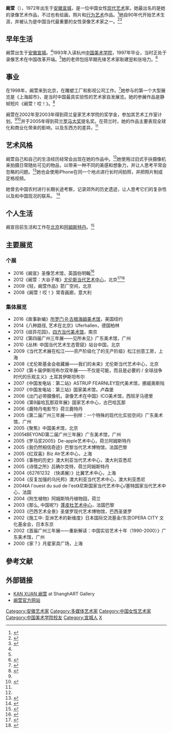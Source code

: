 {{Infobox person
| 英文名     = Kan Xuan
| 中文名     = 阚萱
| 出生日期 = 1972
| 出生地     = {{CHN}}[[安徽|安徽]][[宣城|宣城]]
| 国籍        = {{PRC}}
| 母校        = [[中国美术学院|中国美术学院]]，荷兰皇家艺术学院
| 职业        = [[艺术家|艺术家]]
| 活跃时期 = 1990年代-至今
| 知名于     = [[录像艺术|录像艺术]]
| 知名作品 =《大谷子堆》《垃圾》《阚萱！哎！》
}}

'''阚萱'''（{{bd|1972年||}}），1972年出生于[[安徽|安徽]][[宣城|宣城]]，是一位中国女性[[现代艺术|现代艺术]]家。她最出名的是她的录像艺术作品，不过也有绘画，照片和[[行为艺术|行为艺术]]作品。<ref name=ShanghaiArtGallery-Bio>{{cite web|title=KAN XUAN 阚萱 - Introduction|url=http://www.shanghartgallery.com/galleryarchive/artist.htm?artistId=52&section=intro|website=Shanghai Art Gallery|accessdate=2017-01-03|archive-date=2017-01-03|archive-url=https://web.archive.org/web/20170103171018/http://www.shanghartgallery.com/galleryarchive/artist.htm?artistId=52&section=intro|dead-url=no}}</ref>她自90年代开始艺术生涯，并被认为是中国当代最重要的女性录像艺术家之一。<ref name=ChinaDaily-VeniceBiennale-2007>{{cite news|title=Four Chinese female artists of the 52th Venice Biennale|url=http://www.chinadaily.com.cn/ezine/2007-06/08/content_890082_4.htm|work=[[China_Daily|China Daily]]|date=8 June 2007|accessdate=2017-01-03|archive-date=2017-01-03|archive-url=https://web.archive.org/web/20170103171744/http://www.chinadaily.com.cn/ezine/2007-06/08/content_890082_4.htm|dead-url=no}}</ref><ref name="Yishu-YellowSignal-2012">{{cite journal|last1=Low|first1=Joni|title=Kan Xuan: Performing the Imagination|journal=Yishu: Journal of Contemporary Chinese Art|date=May 2012|volume=11|issue=3|pages=42–47}}</ref>

==早年生活==
阚萱出生于[[安徽|安徽]][[宣城|宣城]]。<ref name=ShanghaiArtGallery-Bio />1993年入读杭州[[中国美术学院|中国美术学院]]，1997年毕业，当时正处于录像艺术在中国改革开端。<ref name=ChinaDaily-VeniceBiennale-2007 />她的老师包括早期先锋艺术家耿建翌和张培力。<ref name="IkonGallery-KanXuan-2016">{{cite web|title=Kan Xuan: 6 July – 11 September 2016|url=https://ikon-gallery.org/wp-content/uploads/2016/05/Kan-Xuan-Ikon-Birmingham-6-July-11-September-2016.pdf|website=Ikon Gallery|date=2016|accessdate=2017-01-03|archive-date=2017-01-04|archive-url=https://web.archive.org/web/20170104164646/https://ikon-gallery.org/wp-content/uploads/2016/05/Kan-Xuan-Ikon-Birmingham-6-July-11-September-2016.pdf|dead-url=no}}</ref>

==事业==
在1998年，阚萱来到北京，在雕塑工厂和影视公司工作。<ref name="5775-blog">{{cite web|title=阚萱：“猪圈”里的王朝遗梦 - 五七报告 - 博客大巴|url=http://5775.blogbus.com/logs/225046733.html|website=5775.blogbus.com|date=23 November 2012|deadurl=yes|archiveurl=https://web.archive.org/web/20170218143044/http://5775.blogbus.com/logs/225046733.html|archivedate=2017年2月18日}}</ref>她参与的第一个大型展览是《上海超市》，是当时中国最具实验性的艺术家自发展览。她的参展作品是静帧短片《阚萱！哎！》。<ref name="aaa-ArtforSale-1999">{{cite web|title=Art for Sale|url=http://www.aaa.org.hk/Collection/Details/1727|website=Asia Art Archive|accessdate=2017-01-03|archive-date=2016-01-05|archive-url=https://web.archive.org/web/20160105084732/http://www.aaa.org.hk/Collection/Details/1727|dead-url=yes}}</ref>

阚萱在2002年至2003年得到荷兰皇家艺术学院的奖学金，参加其艺术工作室计划。<ref name=ChinaDaily-VeniceBiennale-2007 /><ref name=KanXuanOfficialWebsite>{{cite web|title=阚萱简介|url=http://kanxuan.artxun.com/zixun/467770.html|website=阚萱官方网站|deadurl=yes|archiveurl=https://web.archive.org/web/20170104090603/http://kanxuan.artxun.com/zixun/467770.html|archivedate=2017年1月4日|df=}}</ref>并于2005年得到荷兰[[罗马大奖|罗马大奖]]提名奖。在荷兰时，她的作品主要表现全球化和商业化带来的影响，以及东西方的差异。<ref name="IkonGallery-KanXuan-2016" />

==艺术风格==
阚萱自己和自己的生活经历经常会出现在她的作品中。<ref name="IkonGallery-KanXuan-2016" />她使用过旧式手扶摄像机来拍摄日常随处可见的物品，以带来一种不同的美感和想象力，并让人思考平常会忽略的问题。<ref name=CoBo-BetweenThinking-IkonGallery-2016>{{cite news|last1=Hill|first1=Katie|title=Kan Xuan – Between Thinking and Feeling|url=https://www.cobosocial.com/dossiers/kan-xuan-between-thinking-and-feeling/|work=CoBo Social|date=3 August 2016|accessdate=2017-01-03|archive-date=2018-04-10|archive-url=https://web.archive.org/web/20180410201612/https://www.cobosocial.com/dossiers/kan-xuan-between-thinking-and-feeling/|dead-url=no}}</ref>她也会使用iPhone在同一个地点进行长时间拍照，并把照片制成定格视频。

她曾去中国农村进行长期长途考察，记录郊外的历史遗迹，让人思考它们的复杂性以及和中国现况的联系。
<ref name="UCCA-MilletMounds-2012">{{cite web|title=阚萱：大谷子堆|url=http://ucca.org.cn/exhibition/kan-xuan-millet-mounds-2/|website=UCCA|accessdate=2017-01-03|archive-date=2015-09-11|archive-url=https://web.archive.org/web/20150911040254/http://ucca.org.cn/exhibition/kan-xuan-millet-mounds-2/|dead-url=no}}</ref>

==个人生活==
阚宣目前生活和工作在[[北京|北京]]和[[阿姆斯特丹|阿姆斯特丹]]。<ref name="KanXuan-ShanghArt">{{cite web|title=KAN XUAN 阚萱 - Biography|url=http://www.shanghartgallery.com/galleryarchive/artist.htm?artistId=52&section=bio|website=www.shanghartgallery.com|accessdate=2017-01-03|archive-date=2019-07-13|archive-url=https://web.archive.org/web/20190713034239/https://www.shanghartgallery.com/galleryarchive/artist.htm?artistId=52&section=bio|dead-url=no}}</ref>

==主要展览==
===个展===
* 2016《阚宣》圣像艺术馆，英国伯明翰<ref name="COBOSocial-KanXuan-2016">{{cite news|last1=Hill|first1=Katie|title=Kan Xuan, Chinese Artist, Contemporary Visual Art, Katie Hill, Ikon Gallery Birmingham|url=https://www.cobosocial.com/dossiers/kan-xuan-between-thinking-and-feeling/|work=COBO Social|date=3 August 2016|accessdate=2017-01-03|archive-date=2018-04-10|archive-url=https://web.archive.org/web/20180410201612/https://www.cobosocial.com/dossiers/kan-xuan-between-thinking-and-feeling/|dead-url=no}}</ref>
* 2012《阚萱：大谷子堆》[[尤伦斯当代艺术中心|尤伦斯当代艺术中心]]，北京<ref name=AsSeen3-MilletMounds-2015>{{cite book|last1=Smith|first1=Karen|title=As Seen. 3, Notable artworks by Chinese artists = 发光体. 3 号, 亲历中国当代艺术现场|date=2015|publisher=Beijing World Publishing Corporation|location=Beijing|isbn=978-7-510-09686-0|language=en, zh|oclc=957964059}}</ref><ref name="Kan-MilletMounds-2013">{{cite book|last1=Kan|first1=Xuan|title=阚萱 : 大谷子堆 = KanXuan : millet mounds = Kan xuan : da gu zi dui|date=2013|publisher=世界图书出版公司北京公司|location=Beijing|isbn=9787510056208|edition=Di 1 ban.}}</ref>
* 2009《轻，阚萱作品》箭厂空间，北京
* 2008《阚萱！哎！》常青画廊，意大利

===集体展览===
* 2016《故事新编》[[所罗门·R·古根海姆美术馆|所罗门·R·古根海姆美术馆]]，美国纽约
* 2014《八种路径, 艺术在北京》Uferhallen，德国柏林
* 2013《歧异花园》，[[四方当代美术馆|四方当代美术馆]]，南京
* 2012《第四届广州三年展——见所未见》广东美术馆，广州
* 2010《丛林: 中国当代艺术生态管窥》站台中国，北京
* 2009《当代艺术展在松江——资产阶级化了的无产阶级》松江创意工房，上海
* 2008《尤伦斯基金会收藏展——我们的未来》尤伦斯当代艺术中心，北京
* 2007《第十届伊斯坦布尔双年展——不仅是可能，而且是必要的 / 全球战争时代的乐观主义》土耳其伊斯坦布尔
* 2007《中国发电站：第二站》ASTRUP FEARNLEY现代美术馆，挪威奥斯陆
* 2007《中国发电站：第三站》国家美术馆，卢森堡
* 2006《出门必带摄像机，录像艺术在中国》ICO美术馆，西班牙马德里
* 2006《第9届哈瓦那双年展》国家艺术中心，古巴哈瓦那
* 2006《鹿特丹电影节》荷兰鹿特丹
* 2005《第二届广州三年展——别样：一个特殊的现代化实验空间》广东美术馆，广州
* 2005《聚焦》中国美术馆，北京
* 2005《BEYOND第二届广州三年展》广东美术馆，广州
* 2005《罗马奖2005》De-apple艺术中心，荷兰阿姆斯特丹
* 2005《我仍然相信奇迹》巴黎当代艺术博物馆，法国巴黎
* 2005《红双喜》Biz Atr艺术中心，上海
* 2005《事物的历史》澳大利亚当代艺术中心，澳大利亚悉尼
* 2005《诗情之所》吕确尔克特，荷兰阿姆斯特丹
* 2004《62761232 （快递展）》比翼艺术中心，上海
* 2004《反复加强的乌托邦》澳大利亚当代艺术中心，澳大利亚悉尼
* 2004《A l'ouest du sud de l'est》尼斯国家当代艺术中心/塞特国家当代艺术中心，法国
* 2004《附生植物》阿姆斯特丹植物园，荷兰
* 2003《那么, 中国呢?》[[蓬皮杜艺术中心|蓬皮杜艺术中心]]，法国巴黎
* 2003《巴西艺术全景》圣堡罗现代艺术博物馆，巴西圣堡罗
* 2002《施工中: 亚洲艺术的新维度》日本国际交流基金/东京OPERA CITY 文化基金会，日本东京
* 2002《首届广州三年展——重新解读：中国实验艺术十年（1990-2000）》广东美术馆，广州
* 2000《家？》月星家具广场，上海

== 參考文献 ==
{{Reflist}}

==外部链接==
* [http://www.shanghartgallery.com/galleryarchive/artists/name/kanxuan KAN XUAN 阚萱] {{Wayback|url=http://www.shanghartgallery.com/galleryarchive/artists/name/kanxuan |date=20180727235105 }} at ShanghART Gallery
* [https://web.archive.org/web/20170104000454/http://kanxuan.artxun.com/ 阚萱官方网站]

{{Authority control}}

{{DEFAULTSORT:K}}
[[Category:安徽艺术家|Category:安徽艺术家]]
[[Category:多媒体艺术家|Category:多媒体艺术家]]
[[Category:中国女性艺术家|Category:中国女性艺术家]]
[[Category:中国美术学院校友|Category:中国美术学院校友]]
[[Category:宣城人|Category:宣城人]]
[[Category:阚姓|X]]